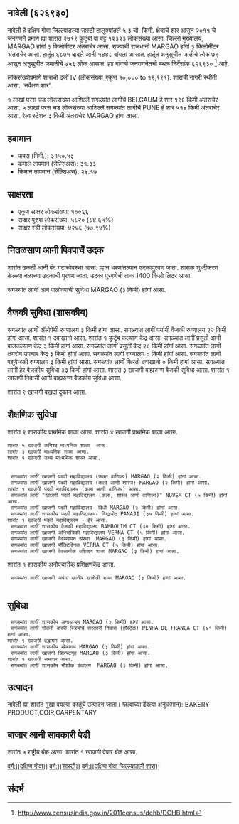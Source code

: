 {{माहितीचौकट भारतीय न्यायक्षेत्र
|प्रकार=शार
|जनगणना २०११_स्थलनिर्देशांक=626930
|स्थानीक_नांव=नावेली
|तालुका_नांव=सास्टी
|जिल्लो_नांव=दक्षिण गोवा
|राज्य_नांव =गोवा
|विभाग=
|जिल्लो =[[दक्षिण गोवा]]
|तालुका_नांवे =[[सास्टी]]
|लागींचें शार=[[BELGAUM]]
|अक्षांश=
|रेखांश=
|शोधक_स्थान =right
|क्षेत्रफळ_एकूण=5.3
|दर्या सपाटी पसून उंची=
|लोकसंख्या_एकूण=12323
|लोकसंख्या_वर्स=2011
|लोकसंख्या_घनत्व=2325
|लोकसंख्या_पुरूश=6875
|लोकसंख्या_स्त्री=5448
|लिंग_गुणोत्तर=792
|अधिकृत_भाशा=[[कोंकणी, मराठी]]
}}

== नावेली (६२६९३०) ==

नावेली हें दक्षिण गोवा जिल्ल्यांतल्या सास्टी तालुक्यांतलें ५.३ चौ. किमी. क्षेत्राचें शार आसून २०११ चे जनगणने प्रमाण ह्या शारांत २७९९ कुटुंबां वा वट्ट १२३२३ लोकसंख्या आसा. जिल्लो मुख्यालय, MARGAO हांगां ३ किलोमीटर अंतराचेर आसा. राज्याची राजधानी MARGAO हांगां ३ किलोमीटर अंतराचेर आसा.   हातूंत ६८७५ दादले आनी ५४४८ बांयलां आसात. हातूंत अनुसुचीत जातीचे लोक ७९ आसून अनुसुचीत जमातीचे ७५६ लोक आसात. ह्या गांवचो जनगणनेतचो स्थळ निर्देशांक ६२६९३०  <ref>http://www.censusindia.gov.in/2011census/dchb/DCHB.html</ref> आहे.

लोकसंख्योप्रमाणे शाराचो दर्जो IV (लोकसंख्या_एकूण १०,००० to १९,९९९).
शाराची नागरी स्थीती आसा. 'सर्वेक्षण शार'.

१  लाखां परस चड लोकसंख्या आशिल्लें सगळ्यांत लागींचें BELGAUM हें शार १९६ किमी अंतराचेर आसा. ५  लाखां परस चड लोकसंख्या आशिल्लें सगळ्यांत लागींचें PUNE हें शार ५१४ किमी अंतराचेर आसा. रेल्व स्टेशन ३ किमी अंतराचेर MARGAO हांगां आसा.


== हवामान ==  
* पावस (मिमी.): ३१५०.५३ 
* कमाल तापमान (सेल्सिअस): ३१.३३
* किमान तापमान (सेल्सिअस): २४.१७


== साक्षरता ==  
* एकूण साक्षर लोकसंख्या: १००६६
* साक्षर पुरुश लोकसंख्या: ५८२० (८४.६५%)
* साक्षर स्त्री लोकसंख्या: ४२४६ (७७.९४%)


== नितळसाण आनी पिवपाचें उदक ==  
शारांत उकती आनी बंद गटारवेवस्था आसा.
ल्हान धरणांतल्यान उदकापुरवण जाता. शाराक शुध्दीकरण केल्ल्या नळाच्या उदकाची पुरवण जाता. उदका पुरवणेची तांक 1400 किलो लिटर आसा.

सगळ्यांत लागीं आग पालोवपाची सुविधा MARGAO (३ किमी) हांगां आसा.


== वैजकी सुविधा (शासकीय) ==
सगळ्यांत लागीं अ‍ॅलोपॅथी रुग्णालय ३ किमी हांगां आसा.
सगळ्यांत लागीं पर्यायी वैजकी रुग्णालय २२ किमी हांगां आसा.
﻿शारांत १ दवाखानो आसा.
﻿शारांत १ कुटूंब कल्याण केंद्र आसा.
सगळ्यांत लागीं प्रसूती आनी बालकल्याण केंद्र ३ किमी हांगां आसा.
सगळ्यांत लागीं प्रसूती केंद्र २८ किमी हांगां आसा.
सगळ्यांत लागीं क्षयरोग उपचार केंद्र  ३ किमी हांगां आसा.
सगळ्यांत लागीं रुग्णालय ० किमी हांगां आसा.
सगळ्यांत लागीं पशुवैजकी रुग्णालय  ३ किमी हांगां आसा.
सगळ्यांत लागीं फिरतो दवाखानो ० किमी हांगां आसा.
सगळ्यांत लागीं हेर वैजकीय सुविधा ३३ किमी हांगां आसा.
शारांत ३ खाजगी बाह्यरुग्ण वैजकी सुविधा आसा.
﻿शारांत १ खाजगी निवासी आनी बाह्यरुग्ण वैजकीय सुविधा आसा.

शारांत ९ खाजगी वखदां दुकान आसा.


== शैक्षणिक सुविधा ==
शारांत २ शासकीय प्राथमिक शाळा आसा. शारांत ४ खाजगी प्राथमिक शाळा आसा. 
 शारांत ५ खाजगी कनिश्ठ माध्यमिक शाळा  आसा.  
 शारांत ३ खाजगी माध्यमिक शाळा आसा.  
 ﻿शारांत १ खाजगी उच्च माध्यमिक शाळा आसा.  
   
   
  सगळ्यांत लागीं खाजगी पदवी महाविद्यालय (फक्त वाणिज्य) MARGAO (२ किमी) हांगां आसा.
  सगळ्यांत लागीं खाजगी पदवी महाविद्यालय (कला आणी शास्त्र) MARGAO (२ किमी) हांगां आसा.
 ﻿शारांत १ खाजगी पदवी महाविद्यालय (कला आणी वाणिज्य) आसा.  
  सगळ्यांत लागीं "खाजगी पदवी महाविद्यालय (कला, शास्त्र आणी वाणिज्य)" NUVEM CT (५ किमी) हांगां आसा.
  सगळ्यांत लागीं खाजगी पदवी महाविद्यालय- विधी MARGAO (३ किमी) हांगां आसा.
  सगळ्यांत लागीं शासकीय पदवी महाविद्यालय- विद्यापीठ PANAJI (३५ किमी) हांगां आसा.
 ﻿शारांत १ खाजगी पदवी महाविद्यालय - हेर आसा.  
  सगळ्यांत लागीं शासकीय वैजकी महाविद्यालय BAMBOLIM CT (३० किमी) हांगां आसा.
  सगळ्यांत लागीं खाजगी अभियांत्रिकी महाविद्यालय VERNA CT (५ किमी) हांगां आसा.
  सगळ्यांत लागीं खाजगी वैवस्थापन संस्था  MARGAO (३ किमी) हांगां आसा.
  सगळ्यांत लागीं खाजगी पॉलिटेक्निक VERNA CT (५ किमी) हांगां आसा.
  सगळ्यांत लागीं खाजगी वेवसायीक प्रशिक्षण शाळा MARGAO (३ किमी) हांगां आसा.
﻿शारांत १ शासकीय अनौपचारीक प्रशिक्षणकेंद्र  आसा.   
  सगळ्यांत लागीं खाजगी अपंगां खातीर खाशेली शाळा MARGAO (३ किमी) हांगां आसा.
   


== सुविधा ==
  सगळ्यांत लागीं शासकीय अनाथाश्रम MARGAO (३ किमी) हांगां आसा.
  सगळ्यांत लागीं नोकरी करपी स्त्रियांचें सरकारी निवास (हॉस्टेल) PENHA DE FRANCA CT (४१ किमी) हांगां आसा.
 ﻿शारांत १ खाजगी वृद्धाश्रम आसा.  
  सगळ्यांत लागीं शासकीय खेळांगण MARGAO (३ किमी) हांगां आसा.
  सगळ्यांत लागीं खाजगी चित्रपटगृह MARGAO (३ किमी) हांगां आसा.
 ﻿शारांत १ खाजगी सभाघर आसा.  
  सगळ्यांत लागीं शासकीय भौशीक ग्रंथालय  MARGAO (३ किमी) हांगां आसा.


== उत्पादन ==
नावेली ह्या शारांत मुखा वयल्या वस्तूंचें उत्पादन जाता ( म्हत्वाच्या देंवत्या अनुक्रमान): BAKERY PRODUCT,COIR,CARPENTARY


== बाजार आनी सावकारी पेडी  ==
शारांत ५ राष्ट्रीय बँक आसा.
﻿शारांत १ खाजगी वेपार बँक आसा.






[[वर्ग:[[दक्षिण गोवा]]]]
[[वर्ग:[[सास्टी]]]]
[[वर्ग:[[दक्षिण गोवा जिल्ल्यांतलीं शारां]]]]


== संदर्भ ==
 


